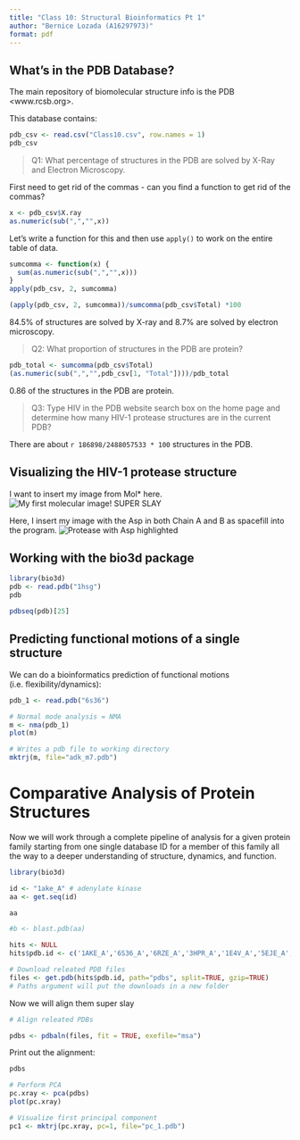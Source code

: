 ```yaml
---
title: "Class 10: Structural Bioinformatics Pt 1"
author: "Bernice Lozada (A16297973)"
format: pdf
---
```


## What's in the PDB Database?

The main repository of biomolecular structure info is the PDB <www.rcsb.org>.

This database contains:
```r
pdb_csv <- read.csv("Class10.csv", row.names = 1)
pdb_csv
```

> Q1: What percentage of structures in the PDB are solved by X-Ray and Electron Microscopy.

First need to get rid of the commas - can you find a function to get rid of the commas?

```r
x <- pdb_csv$X.ray
as.numeric(sub(",","",x))
```

Let's write a function for this and then use `apply()` to work on the entire table of data. 
```r
sumcomma <- function(x) {
  sum(as.numeric(sub(",","",x)))
}
apply(pdb_csv, 2, sumcomma)

(apply(pdb_csv, 2, sumcomma))/sumcomma(pdb_csv$Total) *100
```

84.5% of structures are solved by X-ray and 8.7% are solved by electron microscopy. 


> Q2: What proportion of structures in the PDB are protein?

```r
pdb_total <- sumcomma(pdb_csv$Total)
(as.numeric(sub(",","",pdb_csv[1, "Total"])))/pdb_total

```

0.86 of the structures in the PDB are protein. 

> Q3: Type HIV in the PDB website search box on the home page and determine how many HIV-1 protease structures are in the current PDB?


There are about `r 186898/2488057533 * 100` structures in the PDB. 

## Visualizing the HIV-1 protease structure

I want to insert my image from Mol* here.
![My first molecular image! SUPER SLAY](1HSG.png)




Here, I insert my image with the Asp in both Chain A and B as spacefill into the program.
![Protease with Asp highlighted](1HSG_ASP.png)

## Working with the bio3d package

```r
library(bio3d)
pdb <- read.pdb("1hsg")
pdb
```

```r
pdbseq(pdb)[25]
```

## Predicting functional motions of a single structure

We can do a bioinformatics prediction of functional motions (i.e. flexibility/dynamics):

```r
pdb_1 <- read.pdb("6s36")

# Normal mode analysis = NMA
m <- nma(pdb_1)
plot(m)
```

```r
# Writes a pdb file to working directory
mktrj(m, file="adk_m7.pdb")
```

# Comparative Analysis of Protein Structures

Now we will work through a complete pipeline of analysis for a given protein family starting from one single database ID for a member of this family all the way to a deeper understanding of structure, dynamics, and function. 

```r
library(bio3d)

id <- "1ake_A" # adenylate kinase
aa <- get.seq(id)

aa
```
```r
#b <- blast.pdb(aa)

hits <- NULL
hits$pdb.id <- c('1AKE_A','6S36_A','6RZE_A','3HPR_A','1E4V_A','5EJE_A','1E4Y_A','3X2S_A','6HAP_A','6HAM_A','4K46_A','3GMT_A','4PZL_A')
```

```r
# Download releated PDB files
files <- get.pdb(hits$pdb.id, path="pdbs", split=TRUE, gzip=TRUE)
# Paths argument will put the downloads in a new folder
```

Now we will align them super slay
```r
# Align releated PDBs

pdbs <- pdbaln(files, fit = TRUE, exefile="msa")
```

Print out the alignment:
```r
pdbs
```

```r
# Perform PCA
pc.xray <- pca(pdbs)
plot(pc.xray)
```

```r
# Visualize first principal component
pc1 <- mktrj(pc.xray, pc=1, file="pc_1.pdb")
```

